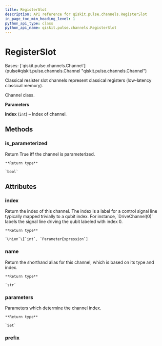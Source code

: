 ```yaml
---
title: RegisterSlot
description: API reference for qiskit.pulse.channels.RegisterSlot
in_page_toc_min_heading_level: 1
python_api_type: class
python_api_name: qiskit.pulse.channels.RegisterSlot
---
```


# RegisterSlot

<Class id="qiskit.pulse.channels.RegisterSlot" isDedicatedPage={true} github="https://github.com/qiskit/qiskit/tree/stable/0.20/qiskit/pulse/channels.py" signature="RegisterSlot(index)">
  Bases: [`qiskit.pulse.channels.Channel`](pulse#qiskit.pulse.channels.Channel "qiskit.pulse.channels.Channel")

  Classical resister slot channels represent classical registers (low-latency classical memory).

  Channel class.

  **Parameters**

  **index** (`int`) – Index of channel.

  ## Methods

  ### is\_parameterized

  <Function id="qiskit.pulse.channels.RegisterSlot.is_parameterized" signature="RegisterSlot.is_parameterized()">
    Return True iff the channel is parameterized.

    **Return type**

    `bool`
  </Function>

  ## Attributes

  ### index

  <Attribute id="qiskit.pulse.channels.RegisterSlot.index">
    Return the index of this channel. The index is a label for a control signal line typically mapped trivially to a qubit index. For instance, `DriveChannel(0)` labels the signal line driving the qubit labeled with index 0.

    **Return type**

    `Union`\[`int`, `ParameterExpression`]
  </Attribute>

  ### name

  <Attribute id="qiskit.pulse.channels.RegisterSlot.name">
    Return the shorthand alias for this channel, which is based on its type and index.

    **Return type**

    `str`
  </Attribute>

  ### parameters

  <Attribute id="qiskit.pulse.channels.RegisterSlot.parameters">
    Parameters which determine the channel index.

    **Return type**

    `Set`
  </Attribute>

  ### prefix

  <Attribute id="qiskit.pulse.channels.RegisterSlot.prefix" attributeValue="'c'" />
</Class>

